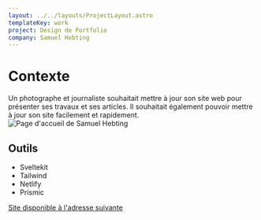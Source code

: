 ```yaml
---
layout: ../../layouts/ProjectLayout.astro
templateKey: work
project: Design de Portfolio
company: Samuel Hebting
---
```


# Contexte

Un photographe et journaliste souhaitait mettre à jour son site web pour présenter ses travaux et ses articles. Il souhaitait également pouvoir mettre à jour son site facilement et rapidement.
![Page d'accueil de Samuel Hebting](../../assets/projects/samuel-hebting/home.png)

## Outils

<span>
  <ul class="list-disc font-bold marker:text-accent">
    <li>Sveltekit</li>
    <li>Tailwind</li>
    <li>Netlify</li>
    <li>Prismic</li>
  </ul>
</span>

[Site disponible à l'adresse suivante](https://samuel-hebting.fr/)
